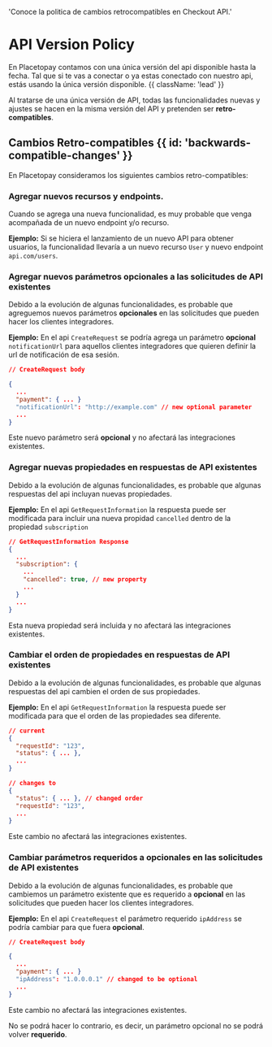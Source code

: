  'Conoce la politica de cambios retrocompatibles en Checkout API.'

# API Version Policy

En Placetopay contamos con una única versión del api disponible hasta la fecha. Tal que si te vas a conectar o ya estas conectado con nuestro api, estás usando la única versión disponible. {{ className: 'lead' }}

Al tratarse de una única versión de API, todas las funcionalidades nuevas y ajustes se hacen en la misma versión del API y pretenden ser **retro-compatibles**.

## Cambios Retro-compatibles {{ id: 'backwards-compatible-changes' }}

En Placetopay consideramos los siguientes cambios retro-compatibles:

### Agregar nuevos recursos y endpoints.

Cuando se agrega una nueva funcionalidad, es muy probable que venga acompañada de un nuevo endpoint y/o recurso.

**Ejemplo:** Si se hiciera el lanzamiento de un nuevo API para obtener usuarios, la funcionalidad llevaría a un nuevo recurso `User` y nuevo endpoint `api.com/users`.   

### Agregar nuevos parámetros opcionales a las solicitudes de API existentes

Debido a la evolución de algunas funcionalidades, es probable que agreguemos nuevos parámetros **opcionales** en las solicitudes que pueden hacer los clientes integradores.

**Ejemplo:** En el api `CreateRequest` se podría agrega un parámetro **opcional** `notificationUrl` para aquellos clientes integradores que quieren definir la url de notificación de esa sesión.

```json
// CreateRequest body

{
  ...
  "payment": { ... }
  "notificationUrl": "http://example.com" // new optional parameter
  ...
}
```

Este nuevo parámetro será **opcional** y no afectará las integraciones existentes.

### Agregar nuevas propiedades en respuestas de API existentes

Debido a la evolución de algunas funcionalidades, es probable que algunas respuestas del api incluyan nuevas propiedades.

**Ejemplo:** En el api `GetRequestInformation` la respuesta puede ser modificada para incluir una nueva propidad `cancelled` dentro de la propiedad `subscription`

```json
// GetRequestInformation Response
{
  ...
  "subscription": {
    ...
    "cancelled": true, // new property
    ...
  }
  ...
}
```

Esta nueva propiedad será incluida y no afectará las integraciones existentes.

### Cambiar el orden de propiedades en respuestas de API existentes

Debido a la evolución de algunas funcionalidades, es probable que algunas respuestas del api cambien el orden de sus propiedades.

**Ejemplo:** En el api `GetRequestInformation` la respuesta puede ser modificada para que el orden de las propiedades sea diferente.

```json
// current
{
  "requestId": "123",
  "status": { ... },
  ...
}

// changes to
{
  "status": { ... }, // changed order
  "requestId": "123",
  ...
}
```

Este cambio no afectará las integraciones existentes.

### Cambiar parámetros requeridos a opcionales en las solicitudes de API existentes

Debido a la evolución de algunas funcionalidades, es probable que cambiemos un parámetro existente que es requerido a **opcional** en las solicitudes que pueden hacer los clientes integradores.

**Ejemplo:** En el api `CreateRequest` el parámetro requerido `ipAddress` se podría cambiar para que fuera **opcional**.


```json
// CreateRequest body

{
  ...
  "payment": { ... }
  "ipAddress": "1.0.0.0.1" // changed to be optional
  ...
}
```

Este cambio no afectará las integraciones existentes.

No se podrá hacer lo contrario, es decir, un parámetro opcional no se podrá volver **requerido**.


